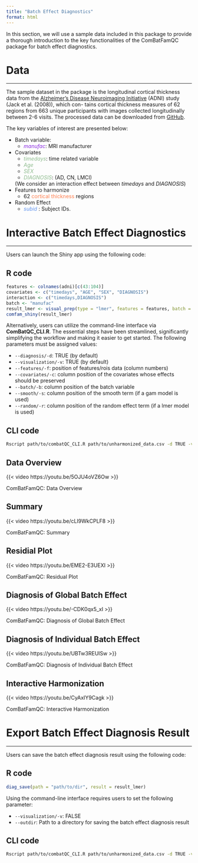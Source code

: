 ```yaml
---
title: "Batch Effect Diagnostics"
format: html
---
```


In this section, we will use a sample data included in this package to provide a thorough introduction to the key functionalities of the ComBatFamQC package for batch effect diagnostics.

# Data
___

The sample dataset in the package is the longitudinal cortical thickness data from the
[Alzheimer’s Disease Neuroimaging Initiative](https://adni.loni.usc.edu/
) (ADNI) study (Jack et al. (2008)), which con-
tains cortical thickness measures of 62 regions from 663 unique participants with images
collected longitudinally between 2-6 visits. The processed data can be downloaded from [GitHub](
https://github.com/ntustison/CrossLong). 

The key variables of interest are presented below:

-   Batch variable: 
    -   <span style="color:blueviolet;">*manufac*</span>: MRI manufacturer
-   Covariates
    -   <span style="color:darkseagreen;">*timedays*</span>: time related variable
    -   <span style="color:darkseagreen;">*Age*</span>
    -   <span style="color:darkseagreen;">*SEX*</span> 
    -   <span style="color:darkseagreen;">*DIAGNOSIS*</span>: (AD, CN, LMCI)
    
    (We consider an interaction effect between *timedays* and *DIAGNOSIS*)
-   Features to harmonize
    -   62 <span style="color:coral;">cortical thickness</span> regions
-   Random Effect
    -   <span style="color:cornflowerblue;">*subid*</span> : Subject IDs.

# Interactive Batch Effect Diagnostics
___

Users can launch the Shiny app using the following code:

::: {.callout-note collapse="true"}
## R code
```r
features <- colnames(adni)[c(43:104)]
covariates <- c("timedays", "AGE", "SEX", "DIAGNOSIS")
interaction <- c("timedays,DIAGNOSIS")
batch <- "manufac"
result_lmer <- visual_prep(type = "lmer", features = features, batch = batch, covariates = covariates, interaction = interaction, smooth = NULL, random = "subid", df = adni)
comfam_shiny(result_lmer)
```
:::

Alternatively, users can utilize the command-line interface via **ComBatQC_CLI.R**. The essential steps have been streamlined, significantly simplifying the workflow and making it easier to get started. The following parameters must be assigned values:

-   `--diagnosis/-d`: TRUE (by default)
-   `--visualization/-v`: TRUE (by default)
-   `--features/-f`: position of features/rois data (column numbers)
-   `--covariates/-c`: column position of the covariates whose effects should be preserved
-   `--batch/-b`: column position of the batch variable
-   `--smooth/-s`:  column position of the smooth term (if a gam model is used)
-   `--random/-r`: column position of the random effect term (if a lmer model is used)

::: {.callout-tip collapse="true"}
## CLI code
```bash
Rscript path/to/combatQC_CLI.R path/to/unharmonized_data.csv -d TRUE -v TRUE --features 43-104 --covariates 9,11,13-14 -b 16 -i 9*14 -r 3 -m lmer 
```
:::

## Data Overview

::: {#fig-cern}

{{< video https://youtu.be/5OJU4oVZ6Ow >}}

ComBatFamQC: Data Overview

:::

## Summary

::: {#fig-cern}

{{< video https://youtu.be/cLI9WkCPLF8 >}}

ComBatFamQC: Summary

:::

## Residial Plot

::: {#fig-cern}

{{< video https://youtu.be/EME2-E3UEXI >}}

ComBatFamQC: Residual Plot

:::

## Diagnosis of Global Batch Effect

::: {#fig-cern}

{{< video https://youtu.be/-CDK0qx5_xI >}}

ComBatFamQC: Diagnosis of Global Batch Effect

:::

## Diagnosis of Individual Batch Effect

::: {#fig-cern}

{{< video https://youtu.be/UBTw3REUlSw >}}

ComBatFamQC: Diagnosis of Individual Batch Effect

:::

## Interactive Harmonization

::: {#fig-cern}

{{< video https://youtu.be/CyAxIY9Cagk >}}

ComBatFamQC: Interactive Harmonization

:::


# Export Batch Effect Diagnosis Result
___

Users can save the batch effect diagnosis result using the following code:

::: {.callout-note collapse="true"}
## R code
```r
diag_save(path = "path/to/dir", result = result_lmer)
```
:::

Using the command-line interface requires users to set the following parameter:

-   `--visualization/-v`: FALSE
-   `--outdir`: Path to a directory for saving the batch effect diagnosis result

::: {.callout-tip collapse="true"}
## CLI code
```bash
Rscript path/to/combatQC_CLI.R path/to/unharmonized_data.csv -d TRUE -v FALSE --features 43-104 --covariates 9,11,13-14 -b 16 -i 9*14 -r 3 -m lmer --outdir /path/to/dir
```
:::